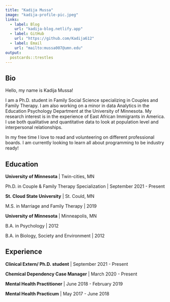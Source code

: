 ---
title: "Kadija Mussa"
image: "kadija-profile-pic.jpeg"
links:
  - label: Blog
    url: "kadija-blog.netlify.app"
  - label: GitHub
    url: "https://github.com/Kadija612"
  - label: Email
    url: "mailto:mussa007@umn.edu"
output:
  postcards::trestles
---
 
## Bio

Hello, my name is Kadija Mussa! 

I am a Ph.D. student in Family Social Science specializing in Couples and Family Therapy. I am also working on a minor in data Analytics in the Education Psychology Department at the University of Minnesota. My research interest is in the experience of East African Immigrants in America. I use both qualitative and quantitative data to look at population level and interpersonal relationships. 

In my free time I love to read and volunteering on different professional boards. I am currently looking to learn all about programming to be industry ready! 

## Education

**University of Minnesota**     | Twin-cities, MN

Ph.D. in Couple & Family Therapy Specialization | September 2021 - Present

**St. Cloud State University**  | St. Could, MN

M.S. in Marriage and Family Therapy | 2019

**University of Minnesota**     | Minneapolis, MN

B.A. in Psychology | 2012

B.A. in Biology, Society and Environment | 2012



## Experience

**Clinical Extern/ Ph.D. student**    | September 2021 - Present

**Chemical Dependency Case Manager**  | March 2020 - Present

**Mental Health Practitioner**        | June 2018 - February 2019

**Mental Health Practicum**           |  May 2017 - June 2018
